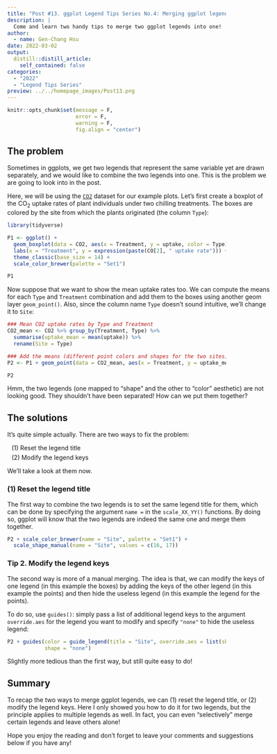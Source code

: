 ```yaml
---
title: "Post #13. ggplot Legend Tips Series No.4: Merging ggplot legends"
description: |
  Come and learn two handy tips to merge two ggplot legends into one!
author:
  - name: Gen-Chang Hsu
date: 2022-03-02
output:
  distill::distill_article:
    self_contained: false
categories:
  - "2022"
  - "Legend Tips Series"
preview: ../../homepage_images/Post13.png
---
```


<!-- Webpage style -->
<style>
d-article a {
    color: #2780e3 !important;
    border-bottom: none !important;
}

d-article a:hover {
    color: #2780e3 !important;
    border-bottom: 2px solid !important;
}

d-byline {
    margin-left: -10% !important;
}

d-title {
    margin-left: -10%;
}

d-title h1{
    font-size: 45px;
    width: 130%;
}

d-article {
    margin-left: -10%;
}

p {
    width: 120%;
}

d-article h2 {
    width: 120%;
}

d-article h3 {
  width: 120%;
  font-size: 28px;
}

div.article-footer{
    width: 120%;
}

d-article div.sourceCode { 
    width: 120% !important;
}

d-article pre { 
    width: 120% !important;
}

div.l-body {
    width: 120% !important;
}

div.l-body img {
    margin-right: 20% !important;
}
</style>

```r
knitr::opts_chunk$set(message = F, 
                      error = F, 
                      warning = F,
                      fig.align = "center")

```

<!-- Start of the article -->

## The problem

Sometimes in ggplots, we get two legends that represent the same variable yet are drawn separately, and we would like to combine the two legends into one. This is the problem we are going to look into in the post. 

Here, we will be using the [`CO2`](https://stat.ethz.ch/R-manual/R-devel/library/datasets/html/zCO2.html) dataset for our example plots. Let's first create a boxplot of the CO~2~ uptake rates of plant individuals under two chilling treatments. The boxes are colored by the site from which the plants originated (the column `Type`):   

```r
library(tidyverse)

P1 <- ggplot() + 
  geom_boxplot(data = CO2, aes(x = Treatment, y = uptake, color = Type), width = 0.5, outlier.color = NA) + 
  labs(x = "Treatment", y = expression(paste(CO[2], " uptake rate"))) + 
  theme_classic(base_size = 14) + 
  scale_color_brewer(palette = "Set1")

P1
```

Now suppose that we want to show the mean uptake rates too. We can compute the means for each `Type` and `Treatment` combination and add them to the boxes using another geom layer `geom_point()`. Also, since the column name `Type` doesn't sound intuitive, we'll change it to `Site`:

```r
### Mean CO2 uptake rates by Type and Treatment
CO2_mean <- CO2 %>% group_by(Treatment, Type) %>% 
  summarise(uptake_mean = mean(uptake)) %>%
  rename(Site = Type)

### Add the means (different point colors and shapes for the two sites)
P2 <- P1 + geom_point(data = CO2_mean, aes(x = Treatment, y = uptake_mean, color = Site, shape = Site), size = 2.5, position = position_dodge(width = 0.5))

P2
```

Hmm, the two legends (one mapped to "shape" and the other to "color" aesthetic) are not looking good. They shouldn't have been separated! How can we put them together? 

## The solutions

It's quite simple actually. There are two ways to fix the problem: 

<span style="display: block; margin-top: 0px; margin-left: 10px"> (1) Reset the legend title</span>
<span style="display: block; margin-top: 5px; margin-left: 10px"> (2) Modify the legend keys</span>

We'll take a look at them now.

### (1) Reset the legend title 

The first way to combine the two legends is to set the same legend title for them, which can be done by specifying the argument `name =  ` in the `scale_XX_YY()` functions. By doing so, ggplot will know that the two legends are indeed the same one and merge them together.

```r
P2 + scale_color_brewer(name = "Site", palette = "Set1") +
  scale_shape_manual(name = "Site", values = c(16, 17))

```

### Tip 2. Modify the legend keys

The second way is more of a manual merging. The idea is that, we can modify the keys of one legend (in this example the boxes) by adding the keys of the other legend (in this example the points) and then hide the useless legend (in this example the legend for the points). 

To do so, use `guides()`: simply pass a list of additional legend keys to the argument `override.aes` for the legend you want to modify and specify `"none"` to hide the useless legend:

```r
P2 + guides(color = guide_legend(title = "Site", override.aes = list(shape = c(16, 17))),
            shape = "none")

```

Slightly more tedious than the first way, but still quite easy to do! 

## Summary

To recap the two ways to merge ggplot legends, we can (1) reset the legend title, or (2) modify the legend keys. Here I only showed you how to do it for two legends, but the principle applies to multiple legends as well. In fact, you can even "selectively" merge certain legends and leave others alone!

Hope you enjoy the reading and don't forget to leave your comments and suggestions below if you have any!




